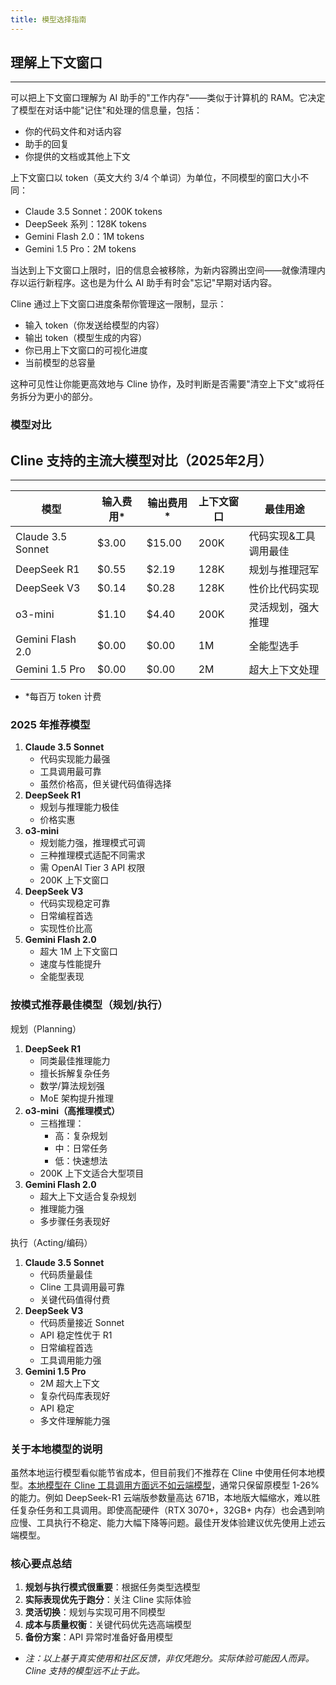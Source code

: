 ```yaml
---
title: 模型选择指南 
---
```


 

## 理解上下文窗口

---

可以把上下文窗口理解为 AI 助手的"工作内存"——类似于计算机的 RAM。它决定了模型在对话中能"记住"和处理的信息量，包括：

- 你的代码文件和对话内容
- 助手的回复
- 你提供的文档或其他上下文

上下文窗口以 token（英文大约 3/4 个单词）为单位，不同模型的窗口大小不同：

- Claude 3.5 Sonnet：200K tokens
- DeepSeek 系列：128K tokens
- Gemini Flash 2.0：1M tokens
- Gemini 1.5 Pro：2M tokens

当达到上下文窗口上限时，旧的信息会被移除，为新内容腾出空间——就像清理内存以运行新程序。这也是为什么 AI 助手有时会"忘记"早期对话内容。

Cline 通过上下文窗口进度条帮你管理这一限制，显示：

- 输入 token（你发送给模型的内容）
- 输出 token（模型生成的内容）
- 你已用上下文窗口的可视化进度
- 当前模型的总容量

 
这种可见性让你能更高效地与 Cline 协作，及时判断是否需要"清空上下文"或将任务拆分为更小的部分。

### 模型对比

## Cline 支持的主流大模型对比（2025年2月）

---

| 模型 | 输入费用* | 输出费用* | 上下文窗口 | 最佳用途 |
| ---- | --------- | --------- | ---------- | -------- |
| Claude 3.5 Sonnet | $3.00 | $15.00 | 200K | 代码实现&工具调用最佳 |
| DeepSeek R1 | $0.55 | $2.19 | 128K | 规划与推理冠军 |
| DeepSeek V3 | $0.14 | $0.28 | 128K | 性价比代码实现 |
| o3-mini | $1.10 | $4.40 | 200K | 灵活规划，强大推理 |
| Gemini Flash 2.0 | $0.00 | $0.00 | 1M | 全能型选手 |
| Gemini 1.5 Pro | $0.00 | $0.00 | 2M | 超大上下文处理 |

- *每百万 token 计费

### 2025 年推荐模型

1. **Claude 3.5 Sonnet**
    - 代码实现能力最强
    - 工具调用最可靠
    - 虽然价格高，但关键代码值得选择
2. **DeepSeek R1**
    - 规划与推理能力极佳
    - 价格实惠
3. **o3-mini**
    - 规划能力强，推理模式可调
    - 三种推理模式适配不同需求
    - 需 OpenAI Tier 3 API 权限
    - 200K 上下文窗口
4. **DeepSeek V3**
    - 代码实现稳定可靠
    - 日常编程首选
    - 实现性价比高
5. **Gemini Flash 2.0**
    - 超大 1M 上下文窗口
    - 速度与性能提升
    - 全能型表现

### 按模式推荐最佳模型（规划/执行）

  规划（Planning）

1. **DeepSeek R1**
    - 同类最佳推理能力
    - 擅长拆解复杂任务
    - 数学/算法规划强
    - MoE 架构提升推理
2. **o3-mini（高推理模式）**
    - 三档推理：
        - 高：复杂规划
        - 中：日常任务
        - 低：快速想法
    - 200K 上下文适合大型项目
3. **Gemini Flash 2.0**
    - 超大上下文适合复杂规划
    - 推理能力强
    - 多步骤任务表现好

  执行（Acting/编码）

1. **Claude 3.5 Sonnet**
    - 代码质量最佳
    - Cline 工具调用最可靠
    - 关键代码值得付费
2. **DeepSeek V3**
    - 代码质量接近 Sonnet
    - API 稳定性优于 R1
    - 日常编程首选
    - 工具调用能力强
3. **Gemini 1.5 Pro**
    - 2M 超大上下文
    - 复杂代码库表现好
    - API 稳定
    - 多文件理解能力强

### 关于本地模型的说明

虽然本地运行模型看似能节省成本，但目前我们不推荐在 Cline 中使用任何本地模型。[本地模型在 Cline 工具调用方面远不如云端模型](https://docs.cline.bot/running-models-locally/read-me-first)，通常只保留原模型 1-26% 的能力。例如 DeepSeek-R1 云端版参数量高达 671B，本地版大幅缩水，难以胜任复杂任务和工具调用。即使高配硬件（RTX 3070+，32GB+ 内存）也会遇到响应慢、工具执行不稳定、能力大幅下降等问题。最佳开发体验建议优先使用上述云端模型。

### 核心要点总结

1. **规划与执行模式很重要**：根据任务类型选模型
2. **实际表现优先于跑分**：关注 Cline 实际体验
3. **灵活切换**：规划与实现可用不同模型
4. **成本与质量权衡**：关键代码优先选高端模型
5. **备份方案**：API 异常时准备好备用模型
- *注：以上基于真实使用和社区反馈，非仅凭跑分。实际体验可能因人而异。Cline 支持的模型远不止于此。*

 